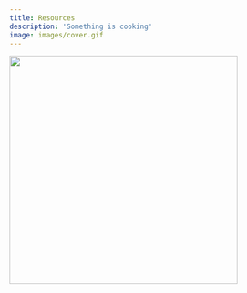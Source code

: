 ```yaml
---
title: Resources
description: 'Something is cooking'
image: images/cover.gif
---
```


<img src="images/cover.gif" alt="" width="400">

